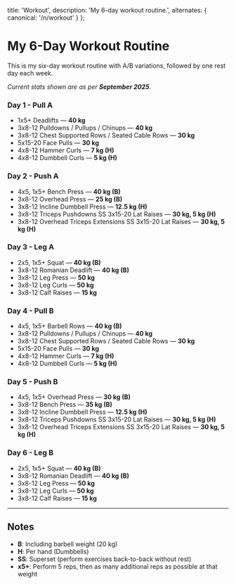 
  title: 'Workout',
  description: 'My 6-day workout routine.',
  alternates: {
    canonical: '/n/workout'
  }
};

# My 6-Day Workout Routine

<AnimatedName />

This is my six-day workout routine with A/B variations, followed by one rest day each week.

*Current stats shown are as per **September 2025**.*

### Day 1 - Pull A

- 1x5+ Deadlifts — **40 kg**
- 3x8-12 Pulldowns / Pullups / Chinups — **40 kg**
- 3x8-12 Chest Supported Rows / Seated Cable Rows — **30 kg**
- 5x15-20 Face Pulls — **30 kg**
- 4x8-12 Hammer Curls — **7 kg (H)**
- 4x8-12 Dumbbell Curls — **5 kg (H)**

### Day 2 - Push A

- 4x5, 1x5+ Bench Press — **40 kg (B)**
- 3x8-12 Overhead Press — **25 kg (B)**
- 3x8-12 Incline Dumbbell Press — **12.5 kg (H)**
- 3x8-12 Triceps Pushdowns SS 3x15-20 Lat Raises — **30 kg, 5 kg (H)**
- 3x8-12 Overhead Triceps Extensions SS 3x15-20 Lat Raises — **30 kg, 5 kg (H)**

### Day 3 - Leg A

- 2x5, 1x5+ Squat — **40 kg (B)**
- 3x8-12 Romanian Deadlift — **40 kg (B)**
- 3x8-12 Leg Press  — **50 kg**
- 3x8-12 Leg Curls — **50 kg**
- 3x8-12 Calf Raises — **15 kg**

### Day 4 - Pull B

- 4x5, 1x5+ Barbell Rows — **40 kg (B)**
- 3x8-12 Pulldowns / Pullups / Chinups — **40 kg**
- 3x8-12 Chest Supported Rows / Seated Cable Rows — **30 kg**
- 5x15-20 Face Pulls — **30 kg**
- 4x8-12 Hammer Curls — **7 kg (H)**
- 4x8-12 Dumbbell Curls — **5 kg (H)**

### Day 5 - Push B

- 4x5, 1x5+ Overhead Press — **30 kg (B)**
- 3x8-12 Bench Press — **35 kg (B)**
- 3x8-12 Incline Dumbbell Press — **12.5 kg (H)**
- 3x8-12 Triceps Pushdowns SS 3x15-20 Lat Raises — **30 kg, 5 kg (H)**
- 3x8-12 Overhead Triceps Extensions SS 3x15-20 Lat Raises — **30 kg, 5 kg (H)**

### Day 6 - Leg B

- 2x5, 1x5+ Squat — **40 kg (B)**
- 3x8-12 Romanian Deadlift — **40 kg (B)**
- 3x8-12 Leg Press  — **50 kg**
- 3x8-12 Leg Curls — **50 kg**
- 3x8-12 Calf Raises — **15 kg**

--- 

## Notes
- **B**: Including barbell weight (20 kg)
- **H**: Per hand (Dumbbells)
- **SS**: Superset (perform exercises back-to-back without rest)
- **x5+**: Perform 5 reps, then as many additional reps as possible at that weight